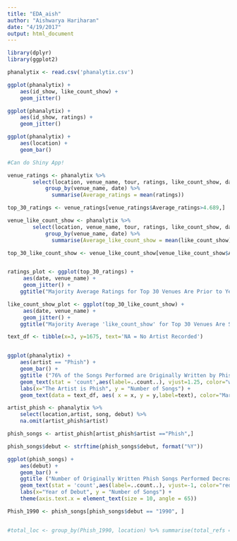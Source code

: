 ```yaml
---
title: "EDA_aish"
author: "Aishwarya Hariharan"
date: "4/19/2017"
output: html_document
---
```


```r
library(dplyr)
library(ggplot2)

phanalytix <- read.csv('phanalytix.csv')
```


```r

ggplot(phanalytix) + 
    aes(id_show, like_count_show) +
    geom_jitter()

```

```r

ggplot(phanalytix) + 
    aes(id_show, ratings) + 
    geom_jitter()

```

```r

ggplot(phanalytix) + 
    aes(location) + 
    geom_bar()

```

```r
#Can do Shiny App!

venue_ratings <- phanalytix %>% 
        select(location, venue_name, tour, ratings, like_count_show, date) %>% 
            group_by(venue_name, date) %>% 
              summarise(Average_ratings = mean(ratings))

top_30_ratings <- venue_ratings[venue_ratings$Average_ratings>4.689,]

venue_like_count_show <- phanalytix %>% 
        select(location, venue_name, tour, ratings, like_count_show, date) %>% 
            group_by(venue_name, date) %>% 
              summarise(Average_like_count_show = mean(like_count_show))

top_30_like_count_show <- venue_like_count_show[venue_like_count_show$Average_like_count_show>35,]


ratings_plot <- ggplot(top_30_ratings) +
     aes(date, venue_name) +
     geom_jitter() +
    ggtitle("Majority Average Ratings for Top 30 Venues Are Prior to Year 2000")

like_count_show_plot <- ggplot(top_30_like_count_show) +
     aes(date, venue_name) +
     geom_jitter() +
    ggtitle("Majority Average 'like_count_show' for Top 30 Venues Are Spread between before Year 2000 and After Mid-2012")

```

```r
text_df <- tibble(x=3, y=1675, text='NA = No Artist Recorded')


ggplot(phanalytix) +
    aes(artist == "Phish") +
    geom_bar() + 
    ggtitle ("76% of the Songs Performed are Originally Written by Phish") + 
    geom_text(stat = 'count',aes(label=..count..), vjust=1.25, color="white") +
    labs(x="The Artist is Phish", y = "Number of Songs") +
    geom_text(data = text_df, aes( x = x, y = y,label=text), color="Maroon") 

```

```r

artist_phish <- phanalytix %>% 
    select(location,artist, song, debut) %>% 
    na.omit(artist_phish$artist)

phish_songs <- artist_phish[artist_phish$artist =="Phish",] 

phish_songs$debut <- strftime(phish_songs$debut, format("%Y"))

ggplot(phish_songs) +
    aes(debut) +
    geom_bar() +
    ggtitle ("Number of Originally Written Phish Songs Performed Decrease Over the Years") + 
    geom_text(stat = 'count',aes(label=..count..), vjust=-1, color="red", size = 3) +
    labs(x="Year of Debut", y = "Number of Songs") +
    theme(axis.text.x = element_text(size = 10, angle = 65))

```

```r

Phish_1990 <- phish_songs[phish_songs$debut == "1990", ]


#total_loc <- group_by(Phish_1990, location) %>% summarise(total_refs = sum(location))


```

